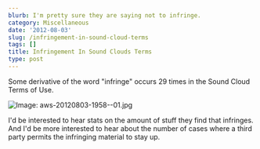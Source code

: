 ```yaml
---
blurb: I'm pretty sure they are saying not to infringe.
category: Miscellaneous
date: '2012-08-03'
slug: /infringement-in-sound-cloud-terms
tags: []
title: Infringement In Sound Clouds Terms
type: post
---
```



Some derivative of the word "infringe" occurs 29 times in the Sound Cloud Terms of Use. 

![Image: aws-20120803-1958--01.jpg](/aws-20120803-1958--01.jpg)

I'd be interested to hear stats on the amount of stuff they find that infringes. And I'd be more interested to hear about the number of cases where a third party permits the infringing material to stay up.
